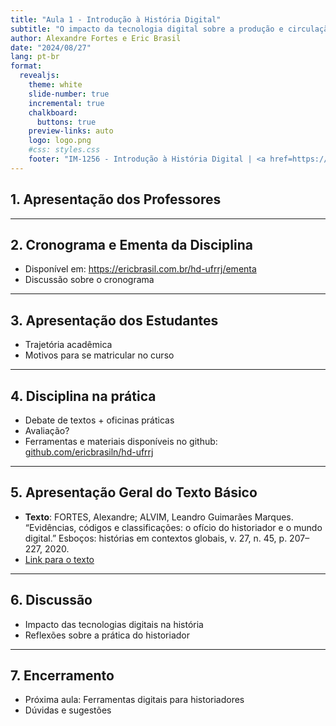 ```yaml
---
title: "Aula 1 - Introdução à História Digital"
subtitle: "O impacto da tecnologia digital sobre a produção e circulação do conhecimento histórico"
author: Alexandre Fortes e Eric Brasil
date: "2024/08/27"
lang: pt-br
format:
  revealjs: 
    theme: white
    slide-number: true
    incremental: true 
    chalkboard: 
      buttons: true
    preview-links: auto
    logo: logo.png
    #css: styles.css
    footer: "IM-1256 - Introdução à História Digital | <a href=https://ericbrasil.com.br/hd-ufrrj/>Acesse o material da disciplina</a>"
---
```


## 1. Apresentação dos Professores {.center}

---

## 2. Cronograma e Ementa da Disciplina {.center}

- Disponível em: [https://ericbrasil.com.br/hd-ufrrj/ementa](https://ericbrasil.com.br/hd-ufrrj/ementa)
- Discussão sobre o cronograma

---

## 3. Apresentação dos Estudantes {.center}

- Trajetória acadêmica
- Motivos para se matricular no curso

---

## 4. Disciplina na prática {.center}

- Debate de textos + oficinas práticas
- Avaliação?
- Ferramentas e materiais disponíveis no github: [github.com/ericbrasiln/hd-ufrrj](https://ericbrasil.com.br/hd-ufrrj)

---

## 5. Apresentação Geral do Texto Básico {.center}

- **Texto**: FORTES, Alexandre; ALVIM, Leandro Guimarães Marques. "Evidências, códigos e classificações: o ofício do historiador e o mundo digital." Esboços: histórias em contextos globais, v. 27, n. 45, p. 207–227, 2020.
- [Link para o texto](https://doi.org/10.5007/2175-7976.2020.e68270)

---

## 6. Discussão {.center}

- Impacto das tecnologias digitais na história
- Reflexões sobre a prática do historiador

---

## 7. Encerramento {.center}

- Próxima aula: Ferramentas digitais para historiadores
- Dúvidas e sugestões

